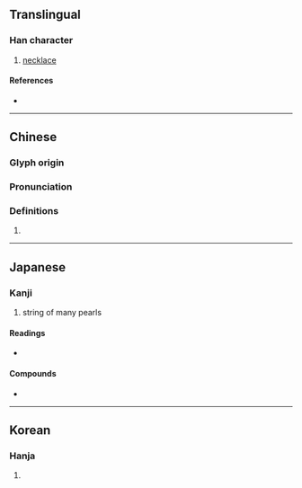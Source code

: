 {{character info/new}}
==Translingual==

===Han character===
{{Han char|rn=96|rad=玉|as=08|sn=12|four=11111|canj=MGLMY|ids=⿰𤣩非}}

# [[necklace]]

====References====
* {{Han ref|kx=0735.080|dkj=21075|dj=1147.060|hdz=21121.030|uh=7432|ud=29746|bh=DAAA|bd=55978}}

----

==Chinese==
{{zh-forms}}

===Glyph origin===
{{Han etym}}

===Pronunciation===
{{zh-pron
|m=bèi
|c=bei3,pui3
|h=pfs=
|md=
|mn=
|w=
|mc=y
|oc=y
|cat=n
}}

===Definitions===
{{zh-hanzi}}

# {{rfdef|lang=zh}}

----

==Japanese==

===Kanji===
{{ja-kanji|grade=|rs=玉08}}

# string of many pearls

====Readings====
* {{ja-readings|on=[[はい]] (hai)|kun=[[つらぬく]] (tsuranuku)|nanori=}}

====Compounds====
* {{ja-r|珈琲|コーヒー}}

----

==Korean==

===Hanja===
{{ko-hanja|hangeul=배|eumhun=|rv=bae|mr=pae|y=pay}}

# {{defn|lang=ko|sort=玉08}}
